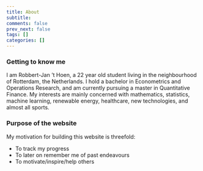 ```yaml
---
title: About
subtitle:
comments: false
prev_next: false
tags: []
categories: []
--- 
```


### Getting to know me

I am Robbert-Jan 't Hoen, a 22 year old student living in the neighbourhood of Rotterdam, the Netherlands. I hold a bachelor in Econometrics and Operations Research, and am currently pursuing a master in Quantitative Finance. My interests are mainly concerned with mathematics, statistics, machine learning, renewable energy, healthcare, new technologies, and almost all sports. 

### Purpose of the website

My motivation for building this website is threefold:

- To track my progress
- To later on remember me of past endeavours
- To motivate/inspire/help others
